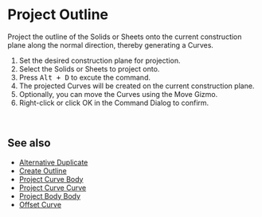 
# Project Outline

<Reference shortcut="Alt + D" command="Project Outline" button="" />

Project the outline of the Solids or Sheets onto the current construction plane along the normal direction, thereby generating a Curves.

1. Set the desired construction plane for projection.
2. Select the Solids or Sheets to project onto.
3. Press <kbd>Alt + D</kbd> to excute the command.
4. The projected Curves will be created on the current construction plane.
5. Optionally, you can move the Curves using the Move Gizmo.
6. Right-click or click OK in the Command Dialog to confirm.
<br/>
<VideoPlayer fileName="project-outline"/>

## See also
- [Alternative Duplicate](./alternative-duplicate)
- [Create Outline](./create-outline)
- [Project Curve Body](./project-curve-body)
- [Project Curve Curve](./project-curve-curve)
- [Project Body Body](./project-body-body)
- [Offset Curve](./offset-curve)